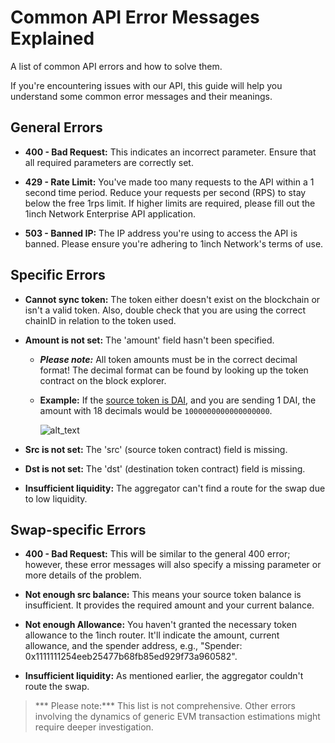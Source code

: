 # Common API Error Messages Explained

A list of common API errors and how to solve them.

If you're encountering issues with our API, this guide will help you understand some common error messages and their meanings.

## General Errors

- **400 - Bad Request:** This indicates an incorrect parameter. Ensure that all required parameters are correctly set.

- **429 - Rate Limit:** You've made too many requests to the API within a 1 second time period. Reduce your requests per second (RPS) to stay below the free 1rps limit. If higher limits are required, please fill out the 1inch Network Enterprise API application.

- **503 - Banned IP:** The IP address you're using to access the API is banned. Please ensure you're adhering to 1inch Network's terms of use.

## Specific Errors

- **Cannot sync token:** The token either doesn't exist on the blockchain or isn't a valid token. Also, double check that you are using the correct chainID in relation to the token used.

- **Amount is not set:** The 'amount' field hasn't been specified. 
  - ***Please note:*** All token amounts must be in the correct decimal format! The decimal format can be found by looking up the token contract on the block explorer. 
  
  - **Example:** If the [source token is DAI](https://etherscan.io/token/0x6b175474e89094c44da98b954eedeac495271d0f), and you are sending 1 DAI, the amount with 18 decimals would be `1000000000000000000`.

      ![alt_text](./assets/dai-decimals.png "image_tooltip")

- **Src is not set:** The 'src' (source token contract) field is missing.

- **Dst is not set:** The 'dst' (destination token contract) field is missing.

- **Insufficient liquidity:** The aggregator can't find a route for the swap due to low liquidity.

## Swap-specific Errors

- **400 - Bad Request:** This will be similar to the general 400 error; however, these error messages will also specify a missing parameter or more details of the problem.

- **Not enough src balance:** This means your source token balance is insufficient. It provides the required amount and your current balance.

- **Not enough Allowance:** You haven't granted the necessary token allowance to the 1inch router. It'll indicate the amount, current allowance, and the spender address, e.g., "Spender: 0x1111111254eeb25477b68fb85ed929f73a960582".

- **Insufficient liquidity:** As mentioned earlier, the aggregator couldn't route the swap.

> *** Please note:*** This list is not comprehensive. Other errors involving the dynamics of generic EVM transaction estimations might require deeper investigation.
